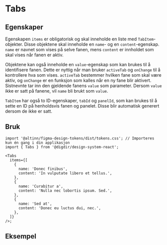
<Meta of={TabsStories} />

# Tabs

<Information text='altinn' />

## Egenskaper

Egenskapen `items` er obligatorisk og skal inneholde en liste med `TabItem`-objekter.
Disse objektene skal inneholde en `name`- og en `content`-egenskap.
`name` er navnet som vises på selve fanen, mens `content` er innholdet som skal vises når fanen er aktiv.

Objektene kan også inneholde en `value`-egenskap som kan brukes til å identifisere fanen.
Dette er nyttig når man bruker `activeTab` og `onChange` til å kontrollere hva som vises.
`activeTab` bestemmer hvilken fane som skal være aktiv, og `onChange` er en funksjon som kalles når en ny fane blir aktivert.
Sistnevnte tar inn den gjeldende fanens `value` som parameter.
Dersom `value` ikke er satt på fanene, vil `name` bli brukt som `value`.

`TabItem` har også to ID-egenskaper, `tabId` og `panelId`, som kan brukes til å sette en ID på henholdsvis fanen og panelet.
Disse blir automatisk generert dersom de ikke er satt.

<Primary />
<Controls />

## Bruk

```tsx
import '@altinn/figma-design-tokens/dist/tokens.css'; // Importeres kun én gang i din applikasjon
import { Tabs } from '@digdir/design-system-react';

<Tabs
  items={[
    {
      name: 'Donec finibus',
      content: 'In vulputate libero et tellus.',
    },
    {
      name: 'Curabitur a',
      content: 'Nulla nec lobortis ipsum. Sed.',
    },
    {
      name: 'Sed at',
      content: 'Donec eu luctus dui, nec.',
    },
  ]}
/>;
```

## Eksempel

<Canvas of={TabsStories.Eksempel} />
